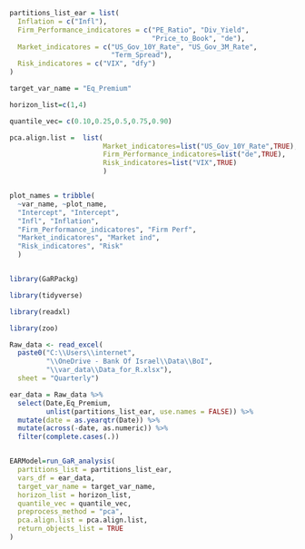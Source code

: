 
```r

partitions_list_ear = list(
  Inflation = c("Infl"),
  Firm_Performance_indicatores = c("PE_Ratio", "Div_Yield",
                                   "Price_to_Book", "de"),
  Market_indicatores = c("US_Gov_10Y_Rate", "US_Gov_3M_Rate",
                         "Term_Spread"),
  Risk_indicatores = c("VIX", "dfy")
)

target_var_name = "Eq_Premium"

horizon_list=c(1,4)

quantile_vec= c(0.10,0.25,0.5,0.75,0.90)

pca.align.list =  list(
                       Market_indicatores=list("US_Gov_10Y_Rate",TRUE),
                       Firm_Performance_indicatores=list("de",TRUE),
                       Risk_indicatores=list("VIX",TRUE)
                       )


plot_names = tribble(
  ~var_name, ~plot_name,
  "Intercept", "Intercept",
  "Infl", "Inflation",
  "Firm_Performance_indicatores", "Firm Perf",
  "Market_indicatores", "Market ind",
  "Risk_indicatores", "Risk"
  )



```

```r

library(GaRPackg)

library(tidyverse)

library(readxl)

library(zoo)

```

```r

Raw_data <- read_excel(
  paste0("C:\\Users\\internet",
         "\\OneDrive - Bank Of Israel\\Data\\BoI",
         "\\var_data\\Data_for_R.xlsx"),
  sheet = "Quarterly")

ear_data = Raw_data %>%
  select(Date,Eq_Premium,
         unlist(partitions_list_ear, use.names = FALSE)) %>%
  mutate(date = as.yearqtr(Date)) %>%
  mutate(across(-date, as.numeric)) %>%
  filter(complete.cases(.))



```

```r

EARModel=run_GaR_analysis(
  partitions_list = partitions_list_ear,
  vars_df = ear_data,
  target_var_name = target_var_name,
  horizon_list = horizon_list,
  quantile_vec = quantile_vec,
  preprocess_method = "pca",
  pca.align.list = pca.align.list,
  return_objects_list = TRUE
)


```



```r



```

